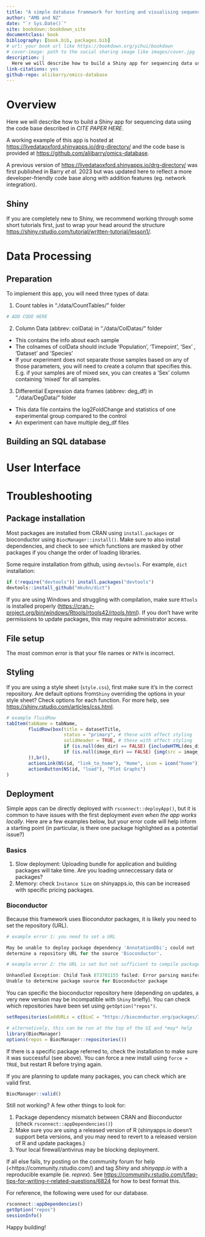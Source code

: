 ```yaml
--- 
title: "A simple database framework for hosting and visualising sequencing data through Shiny"
author: "AMB and NZ"
date: "`r Sys.Date()`"
site: bookdown::bookdown_site
documentclass: book
bibliography: [book.bib, packages.bib]
# url: your book url like https://bookdown.org/yihui/bookdown
# cover-image: path to the social sharing image like images/cover.jpg
description: |
  Here we will describe how to build a Shiny app for sequencing data using the code base described in _CITE PAPER HERE_.
link-citations: yes
github-repo: aliibarry/omics-database
---
```


# Overview

Here we will describe how to build a Shiny app for sequencing data using the code base described in _CITE PAPER HERE_.

A working example of this app is hosted at <https://livedataoxford.shinyapps.io/drg-directory/> and the code base is provided at <https://github.com/aliibarry/omics-database>.

A previous version of <https://livedataoxford.shinyapps.io/drg-directory/> was first published in Barry _et al._ 2023 but was updated here to reflect a more developer-friendly code base along with addition features (eg. network integration). 

## Shiny

If you are completely new to Shiny, we recommend working through some short tutorials first, just to wrap your head around the structure <https://shiny.rstudio.com/tutorial/written-tutorial/lesson1/>.


<!-- Each **bookdown** chapter is an .Rmd file, and each .Rmd file can contain one (and only one) chapter. A chapter *must* start with a first-level heading: `# A good chapter`, and can contain one (and only one) first-level heading. -->

<!-- Use second-level and higher headings within chapters like: `## A short section` or `### An even shorter section`. -->

<!-- The `index.Rmd` file is required, and is also your first book chapter. It will be the homepage when you render the book. -->

<!-- ## Render book -->

<!-- You can render the HTML version of this example book without changing anything: -->

<!-- 1. Find the **Build** pane in the RStudio IDE, and -->

<!-- 1. Click on **Build Book**, then select your output format, or select "All formats" if you'd like to use multiple formats from the same book source files. -->

<!-- Or build the book from the R console: -->

<!-- ```{r, eval=FALSE} -->
<!-- bookdown::render_book() -->
<!-- ``` -->

<!-- To render this example to PDF as a `bookdown::pdf_book`, you'll need to install XeLaTeX. You are recommended to install TinyTeX (which includes XeLaTeX): <https://yihui.org/tinytex/>. -->

<!-- ## Preview book -->

<!-- As you work, you may start a local server to live preview this HTML book. This preview will update as you edit the book when you save individual .Rmd files. You can start the server in a work session by using the RStudio add-in "Preview book", or from the R console: -->

<!-- ```{r eval=FALSE} -->
<!-- bookdown::serve_book() -->
<!-- ``` -->


<!-- ```{r include=FALSE} -->
<!-- # automatically create a bib database for R packages -->
<!-- knitr::write_bib(c( -->
<!--   .packages(), 'bookdown', 'knitr', 'rmarkdown' -->
<!-- ), 'packages.bib') -->
<!-- ``` -->

<!--chapter:end:index.Rmd-->

# Data Processing {#data}

## Preparation

To implement this app, you will need three types of data:

1. Count tables in “./data/CountTables/” folder

```r

# ADD CODE HERE

```

2. Column Data (abbrev: colData) in “./data/ColDatas/” folder
  * This contains the info about each sample
  * The colnames of colData should include ‘Population’, ‘Timepoint’, ‘Sex’ , ‘Dataset’ and ‘Species’
  * If your experiment does not separate those samples based on any of those parameters, you will need to create a column that specifies this. E.g. if your samples are of mixed sex, you can creates a ‘Sex’ column containing ‘mixed’ for all samples.
3. Differential Expression data frames (abbrev: deg_df) in “./data/DegData/” folder
  * This data file contains the log2FoldChange and statistics of one experimental group compared to the control
  * An experiment can have multiple deg_df files

## Building an SQL database

<!--chapter:end:01-data.Rmd-->

# User Interface {#ui}





<!-- ## Cross-references {#cross} -->

<!-- Cross-references make it easier for your readers to find and link to elements in your book. -->

<!-- ## Chapters and sub-chapters -->

<!-- There are two steps to cross-reference any heading: -->

<!-- 1. Label the heading: `# Hello world {#nice-label}`.  -->
<!--     - Leave the label off if you like the automated heading generated based on your heading title: for example, `# Hello world` = `# Hello world {#hello-world}`. -->
<!--     - To label an un-numbered heading, use: `# Hello world {-#nice-label}` or `{# Hello world .unnumbered}`. -->

<!-- 1. Next, reference the labeled heading anywhere in the text using `\@ref(nice-label)`; for example, please see Chapter \@ref(cross).  -->
<!--     - If you prefer text as the link instead of a numbered reference use: [any text you want can go here](#cross). -->

<!-- ## Captioned figures and tables -->

<!-- Figures and tables *with captions* can also be cross-referenced from elsewhere in your book using `\@ref(fig:chunk-label)` and `\@ref(tab:chunk-label)`, respectively. -->

<!-- See Figure \@ref(fig:nice-fig). -->

<!-- ```{r nice-fig, fig.cap='Here is a nice figure!', out.width='80%', fig.asp=.75, fig.align='center', fig.alt='Plot with connected points showing that vapor pressure of mercury increases exponentially as temperature increases.'} -->
<!-- par(mar = c(4, 4, .1, .1)) -->
<!-- plot(pressure, type = 'b', pch = 19) -->
<!-- ``` -->

<!-- Don't miss Table \@ref(tab:nice-tab). -->

<!-- ```{r nice-tab, tidy=FALSE} -->
<!-- knitr::kable( -->
<!--   head(pressure, 10), caption = 'Here is a nice table!', -->
<!--   booktabs = TRUE -->
<!-- ) -->
<!-- ``` -->

<!--chapter:end:02-ui.Rmd-->

# Troubleshooting {#trouble}

## Package installation

Most packages are installed from CRAN using `install.packages` or bioconductor using `BiocManager::install()`. Make sure to also install dependencies, and check to see which functions are masked by other packages if you change the order of loading libraries. 

Some require installation from github, using `devtools`. For example, `dict` installation:

```r
if (!require("devtools")) install.packages("devtools")
devtools::install_github("mkuhn/dict")
```

If you are using Windows and struggling with compilation, make sure `RTools` is installed properly (<https://cran.r-project.org/bin/windows/Rtools/rtools42/rtools.html>). If you don't have write permissions to update packages, this may require administrator access.

## File setup

The most common error is that your file names or `PATH` is incorrect.  

## Styling

If you are using a style sheet (`style.css`), first make sure it's in the correct repository. Are default options from`Shiny` overriding the options in your style sheet? Check options for each function. For more help, see
<https://shiny.rstudio.com/articles/css.html>. 

```r
# example fluidRow
tabItem(tabName = tabName,
        fluidRow(box(title = datasetTitle,
                     status = "primary", # these with affect styling
                     solidHeader = TRUE, # these with affect styling
                     if (is.null(des_dir) == FALSE) {includeHTML(des_dir)},
                     if (is.null(image_dir) == FALSE) {img(src = image_dir, height = 150, width = 400)}
        )),br(),
        actionLink(NS(id, "link_to_home"), "Home", icon = icon("home")),br(),br(),
        actionButton(NS(id, "load"), "Plot Graphs")
)
```

## Deployment

Simple apps can be directly deployed with `rsconnect::deployApp()`, but it is common to have issues with the first deployment *even when the app works locally*. Here are a few examples below, but your error code will help inform a starting point (in particular, is there one package highlighted as a potential issue?)

### Basics

1. Slow deployment: Uploading bundle for application and building packages will take time. Are you loading unneccessary data or packages? 
2. Memory: check `Instance Size` on shinyapps.io, this can be increased with specific pricing packages.

### Bioconductor

Because this framework uses Biocondutor packages, it is likely you need to set the repository (URL). 

```r
# example error 1: you need to set a URL

May be unable to deploy package dependency 'AnnotationDbi'; could not
determine a repository URL for the source 'Bioconductor'.

# example error 2: the URL is set but not sufficient to compile packages, may need to try another Bioconductor version, update packages, fix compiling, turn off a firewall, or update R

Unhandled Exception: Child Task 873781155 failed: Error parsing manifest: 
Unable to determine package source for Bioconductor package
```

You can specific the bioconductor repository here (depending on updates, a very new version may be incompatible with `Shiny` briefly). You can check which repositories have been set using `getOption("repos")`.

```r
setRepositories(addURLs = c(BioC = "https://bioconductor.org/packages/3.16/bioc")) #specify version here

# alternatively, this can be run at the top of the UI and *may* help
library(BiocManager)
options(repos = BiocManager::repositories())
```

If there is a specific package referred to, check the installation to make sure it was successful (see above). You can force a new install using `force = TRUE`, but restart R before trying again. 

If you are planning to update many packages, you can check which are valid first. 

```r
BiocManager::valid() 
```

Still not working? A few other things to look for:

1. Package dependency mismatch between CRAN and Bioconductor (check `rsconnect::appDependencies()`)
2. Make sure you are using a released version of R (shinyapps.io doesn't support beta versions, and you may need to revert to a released version of R and update packages.)
3. Your local firewall/antivirus may be blocking deployment. 

If all else fails, try posting on the community forum for help (<https://community.rstudio.com/) and tag _Shiny_ and _shinyapp.io_ with a reproducible example (ie. _reprex_). See <https://community.rstudio.com/t/faq-tips-for-writing-r-related-questions/6824> for how to best format this. 

For reference, the following were used for our database.
```r
rsconnect::appDependencies()
getOption("repos")
sessionInfo()
```

Happy building!

<!--chapter:end:05-troubles.Rmd-->

